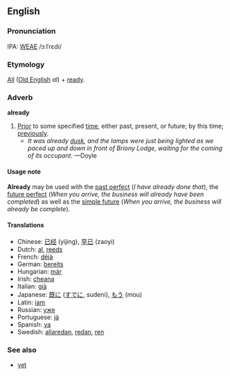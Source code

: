 ==English==
===Pronunciation===
IPA: [[WEAE]] /ɔːlˈrɛdi/

===Etymology===
[[All]] ([[Old English]] ''al'') + [[ready]].

===Adverb===
'''already'''

#[[Prior]] to some specified [[time]], either past, present, or future; by this time; [[previously]]. 
#*''It was already [[dusk]], and the lamps were just being lighted as we paced up and down in front of Briony Lodge, waiting for the coming of its occupant.'' &mdash;Doyle

====Usage note====
'''Already''' may be used with the [[past perfect]] (''I have already done that''), the [[future perfect]] (''When you arrive, the business will already have been completed'') as well as the [[simple future]] (''When you arrive, the business will already be complete'').
<!-- material copied (and since modified) from Webster's Revised Unabridged Dictionary (1913) -->

====Translations====
*Chinese: [[已经]] (yijing), [[早已]] (zaoyi)
*Dutch: [[al]], [[reeds]]
*French: [[déjà]]
*German: [[bereits]]
*Hungarian: [[már]]
*Irish: [[cheana]]
*Italian: [[già]]
*Japanese: [[既に]] ([[すでに]], sudeni), [[もう]] (mou)
*Latin: [[iam]]
*Russian: [[уже]]
*Portuguese: [[já]]
*Spanish: [[ya]]
*Swedish: [[allaredan]], [[redan]], [[ren]]

===See also===
*[[yet]]